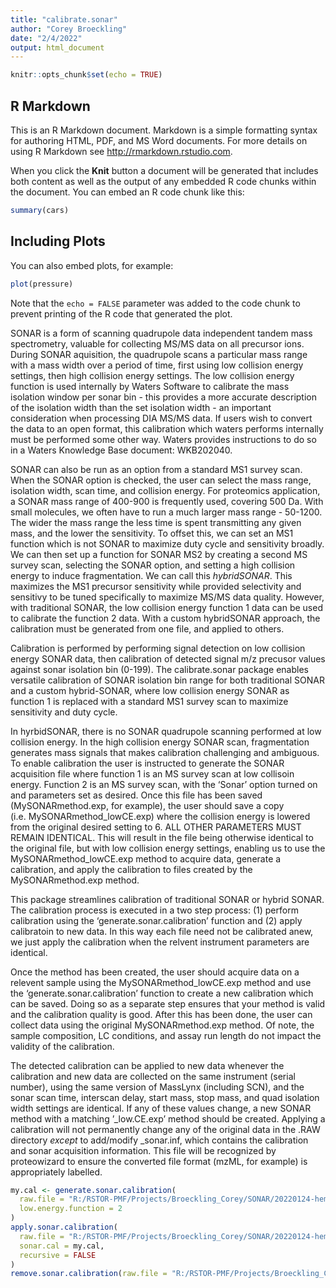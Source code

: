 ```yaml
---
title: "calibrate.sonar"
author: "Corey Broeckling"
date: "2/4/2022"
output: html_document
---
```


```r
knitr::opts_chunk$set(echo = TRUE)
```

## R Markdown

This is an R Markdown document. Markdown is a simple formatting syntax for authoring HTML, PDF, and MS Word documents. For more details on using R Markdown see <http://rmarkdown.rstudio.com>.

When you click the **Knit** button a document will be generated that includes both content as well as the output of any embedded R code chunks within the document. You can embed an R code chunk like this:

```r
summary(cars)
```

## Including Plots

You can also embed plots, for example:

```r
plot(pressure)
```

Note that the `echo = FALSE` parameter was added to the code chunk to prevent printing of the R code that generated the plot.

SONAR is a form of scanning quadrupole data independent tandem mass spectrometry, valuable for collecting MS/MS data on all precursor ions.  During SONAR aquisition, the quadrupole scans a particular mass range with a mass width over a period of time, first using low collision energy settings, then high collision energy settings.  The low collision energy function is used internally by Waters Software to calibrate the mass isolation window per sonar bin - this provides a more accurate description of the isolation width than the set isolation width - an important consideration when processing DIA MS/MS data.  If users wish to convert the data to an open format, this calibration which waters performs internally must be performed some other way.  Waters provides instructions to do so in a Waters Knowledge Base document: WKB202040.    
    
SONAR can also be run as an option from a standard MS1 survey scan.  When the SONAR option is checked, the user can select the mass range, isolation width, scan time, and collision energy. For proteomics application, a SONAR mass range of 400-900 is frequently used, covering 500 Da.  With small molecules, we often have to run a much larger mass range - 50-1200.   The wider the mass range the less time is spent transmitting any given mass, and the lower the sensitivity.  To offset this, we can set an MS1 function which is not SONAR to maximize duty cycle and sensitivity broadly.  We can then set up a function for SONAR MS2 by creating a second MS survey scan, selecting the SONAR option, and setting a high collision energy to induce fragmentation.  We can call this _hybridSONAR_.  This maximizes the MS1 precursor sensitivity while provided selectivity and sensitivy to be tuned specifically to maximize MS/MS data quality.  However, with traditional SONAR, the low collision energy function 1 data can be used to calibrate the function 2 data. With a custom hybridSONAR approach, the calibration must be generated from one file, and applied to others.  
    
Calibration is performed by performing signal detection on low collision energy SONAR data, then calibration of detected signal m/z precusor values against sonar isolation bin (0-199).  The calibrate.sonar package enables versatile calibration of SONAR isolation bin range for both traditional SONAR and a custom hybrid-SONAR, where low collision energy SONAR as function 1 is replaced with a standard MS1 survey scan to maximize sensitivity and duty cycle. 
    
In hyrbidSONAR, there is no SONAR quadrupole scanning performed at low collision energy.  In the high collision energy SONAR scan, fragmentation generates mass signals that makes calibration challenging and ambiguous.  To enable calibration the user is instructed to generate the SONAR acquisition file where function 1 is an MS survey scan at low collisoin energy.  Function 2 is an MS survey scan, with the 'Sonar' option turned on and parameters set as desired.  Once this file has been saved (MySONARmethod.exp, for example), the user should save a copy (i.e. MySONARmethod_lowCE.exp) where the collision energy is lowered from the original desired setting to 6.  ALL OTHER PARAMETERS MUST REMAIN IDENTICAL. This will result in the file being otherwise identical to the original file, but with low collision energy settings, enabling us to use the MySONARmethod_lowCE.exp method to acquire data, generate a calibration, and apply the calibration to files created by the MySONARmethod.exp method. 
    
This package streamlines calibration of traditional SONAR or hybrid SONAR.  The calibration process is executed in a two step process: 
(1) perform calibration using the 'generate.sonar.calibration' function and 
(2) apply calibratoin to new data.  In this way each file need not be calibrated anew, we just apply the calibration when the relvent instrument parameters are identical. 
    
Once the method has been created, the user should acquire data on a relevent sample using the MySONARmethod_lowCE.exp method and use the 'generate.sonar.calibration' function to create a new calibration which can be saved.  Doing so as a separate step ensures that your method is valid and the calibration quality is good. After this has been done, the user can collect data using the original MySONARmethod.exp method. Of note, the sample composition, LC conditions, and assay run length do not impact the validity of the calibration.   
    
The detected calibration can be applied to new data whenever the calibration and new data are collected on the same instrument (serial number), using the same version of MassLynx (including SCN), and the sonar scan time, interscan delay, start mass, stop mass, and quad isolation width settings are identical.  If any of these values change, a new SONAR method with a matching '_low.CE.exp' method should be created. Applying a calibration will not permanently change any of the original data in the .RAW directory _except_ to add/modify _sonar.inf, which contains the calibration and sonar acquisition information.  This file will be recognized by proteowizard to ensure the converted file format (mzML, for example) is appropriately labelled.  

```r
my.cal <- generate.sonar.calibration(
  raw.file = "R:/RSTOR-PMF/Projects/Broeckling_Corey/SONAR/20220124-hemp-cal/20210805_MSIMM_LT_1080.PRO/Data/20220124_sonarcaltest_012.raw",
  low.energy.function = 2
)
apply.sonar.calibration(
  raw.file = "R:/RSTOR-PMF/Projects/Broeckling_Corey/SONAR/20220124-hemp-cal/20210805_MSIMM_LT_1080.PRO/Data/20220124_sonarcaltest_011.raw",
  sonar.cal = my.cal,
  recursive = FALSE
)
remove.sonar.calibration(raw.file = "R:/RSTOR-PMF/Projects/Broeckling_Corey/SONAR/20220124-hemp-cal/20210805_MSIMM_LT_1080.PRO/Data/")

```


